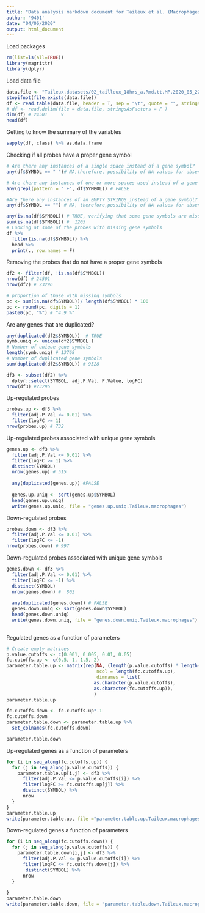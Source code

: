 ```yaml
---
title: "Data analysis markdown document for Taileux et al. (Macrophages)."
author: '9401'
date: "04/06/2020"
output: html_document
---
```


Load packages
```r
rm(list=ls(all=TRUE))
library(magrittr)
library(dplyr)
```

Load data file
```r
data.file <- "Taileux.datasets/02_tailleux_18hrs_a.Rmd.tt.MP.2020_05_22.txt"
stopifnot(file.exists(data.file))
df <- read.table(data.file, header = T, sep = "\t", quote = "", stringsAsFactors = F)
# df <- read.delim(file = data.file, stringsAsFactors = F )
dim(df) # 24501     9   
head(df)
```

Getting to know the summary of the variables
```r
sapply(df, class) %>% as.data.frame
```

Checking if all probes have a proper gene symbol
```r

# Are there any instances of a single space instead of a gene symbol?
any(df$SYMBOL == " ")# NA,therefore, possibility of NA values for absent gene symbols

# Are there any instances of one or more spaces used instead of a gene symbol?
any(grepl(pattern = " +", df$SYMBOL)) # FALSE 

#Are there any instances of an EMPTY STRINGS instead of a gene symbol?
any(df$SYMBOL == "") # NA, therefore,possibility of NA values for absent gene symbols 

any(is.na(df$SYMBOL)) # TRUE, verifying that some gene symbols are missing.
sum(is.na(df$SYMBOL)) #  1205
# Looking at some of the probes with missing gene symbols
df %>%
  filter(is.na(df$SYMBOL)) %>%
  head %>%
  print(., row.names = F)
```

Removing the probes that do not have a proper gene symbols
```r
df2 <- filter(df, !is.na(df$SYMBOL))
nrow(df) # 24501
nrow(df2) # 23296

# proportion of those with missing symbols
pc <- sum(is.na(df$SYMBOL))/ length(df$SYMBOL) * 100
pc <- round(pc, digits = 1)
paste0(pc, "%") # "4.9 %"

```

Are any genes that are duplicated?
```r
any(duplicated(df2$SYMBOL))  # TRUE
symb.uniq <- unique(df2$SYMBOL ) 
# Number of unique gene symbols
length(symb.uniq) # 13768 
# Number of duplicated gene symbols
sum(duplicated(df2$SYMBOL)) # 9528

```
```r
df3 <- subset(df2) %>% 
  dplyr::select(SYMBOL, adj.P.Val, P.Value, logFC)
nrow(df3) #23296
```

 Up-regulated probes 
```r
probes.up <- df3 %>%
  filter(adj.P.Val <= 0.01) %>%
  filter(logFC >= 1) 
nrow(probes.up) # 732
```

Up-regulated probes associated with unique gene symbols
```r

genes.up <- df3 %>%
  filter(adj.P.Val <= 0.01) %>%
  filter(logFC >= 1) %>%
  distinct(SYMBOL)
  nrow(genes.up) # 515
  
  any(duplicated(genes.up)) #FALSE
  
  genes.up.uniq <- sort(genes.up$SYMBOL)
  head(genes.up.uniq)
  write(genes.up.uniq, file = "genes.up.uniq.Taileux.macrophages")
```

Down-regulated probes 
```r
probes.down <- df3 %>%
  filter(adj.P.Val <= 0.01) %>%
  filter(logFC <= -1) 
nrow(probes.down) # 997
```

Down-regulated probes associated with unique gene symbols
```r

genes.down <- df3 %>%
  filter(adj.P.Val <= 0.01) %>%
  filter(logFC <= -1) %>%
  distinct(SYMBOL)
  nrow(genes.down) #  802
  
  any(duplicated(genes.down)) # FALSE
  genes.down.uniq <- sort(genes.down$SYMBOL)
  head(genes.down.uniq)
  write(genes.down.uniq, file = "genes.down.uniq.Taileux.macrophages")
  
```

Regulated genes as a function of parameters
```r
# Create empty matrices
p.value.cutoffs <- c(0.001, 0.005, 0.01, 0.05)
fc.cutoffs.up <- c(0.5, 1, 1.5, 2)
parameter.table.up <- matrix(rep(NA, (length(p.value.cutoffs) * length(fc.cutoffs.up))),
                                 ncol = length(fc.cutoffs.up),
                                 dimnames = list(
                                as.character(p.value.cutoffs),
                                as.character(fc.cutoffs.up)),
                                )
parameter.table.up 

fc.cutoffs.down <- fc.cutoffs.up*-1
fc.cutoffs.down
parameter.table.down <- parameter.table.up %>%
  set_colnames(fc.cutoffs.down)

parameter.table.down
```

Up-regulated genes as a function of parameters
```r
for (i in seq_along(fc.cutoffs.up)) {
  for (j in seq_along(p.value.cutoffs)) {
    parameter.table.up[i,j] <- df3 %>%
      filter(adj.P.Val <= p.value.cutoffs[i]) %>%
      filter(logFC >= fc.cutoffs.up[j]) %>%
      distinct(SYMBOL) %>%
      nrow
  }
}
parameter.table.up
write(parameter.table.up, file ="parameter.table.up.Taileux.macrophages")
```
Down-regulated genes a function of parameters
```r
for (i in seq_along(fc.cutoffs.down)) {
  for (j in seq_along(p.value.cutoffs)) {
    parameter.table.down[i,j] <- df3 %>%
      filter(adj.P.Val <= p.value.cutoffs[i]) %>%
      filter(logFC <= fc.cutoffs.down[j]) %>%
       distinct(SYMBOL) %>%
      nrow
  }
  
}
parameter.table.down
write(parameter.table.down, file = "parameter.table.down.Taileux.macrophages")

```




